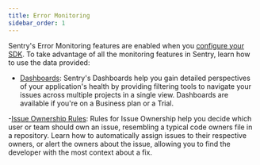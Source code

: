 ```yaml
---
title: Error Monitoring
sidebar_order: 1
---
```


Sentry's Error Monitoring features are enabled when you [configure your SDK](error-reporting/configuration/). To take advantage of all the monitoring features in Sentry, learn how to use the data provided:

- [Dashboards](/product/error-monitoring/dashboards/): Sentry's Dashboards help you gain detailed perspectives of your application's health by providing filtering tools to navigate your issues across multiple projects in a single view. Dashboards are available if you're on a Business plan or a Trial.

-[Issue Ownership Rules](/product/error-monitoring/issue-owners/): Rules for Issue Ownership help you decide which user or team should own an issue, resembling a typical code owners file in a repository. Learn how to automatically assign issues to their respective owners, or alert the owners about the issue, allowing you to find the developer with the most context about a fix.

